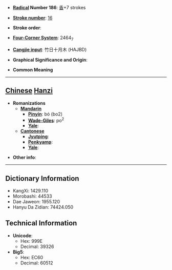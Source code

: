 * '''[[Wiktionary:Chinese radical index| Radical]] Number 186''': [[Wiktionary:Chinese radical index 香|香]]+7 strokes

* '''[[Wiktionary:Chinese total strokes index|Stroke number]]''': [[Wiktionary:Chinese total strokes index 16|16]]

* '''Stroke order''': 

* '''[[Wiktionary:Chinese four corner index|Four-Corner System]]''': 2464<sub>7</sub>

* '''[[Wiktionary:Chinese Cangjie index|Cangjie input]]''': 竹日十月木 (HAJBD)

* '''Graphical Significance and Origin''': 

* '''Common Meaning'''

----

== [[Chinese]] [[Hanzi]] ==

* '''Romanizations'''
** '''[[Mandarin]]'''
*** '''[[Pinyin]]''': bó (bo2)
*** '''[[Wade-Giles]]''': po<sup>2</sup>
*** '''[[Yale]]''': 
** '''[[Cantonese]]'''
*** '''[[Jyutping]]''':
*** '''[[Penkyamp]]''': 
*** '''[[Yale]]''': 

* '''Other info''': 

----

== Dictionary Information ==

* KangXi: 1429.110
* Morobashi: 44533
* Dae Jaweon: 1955.120
* Hanyu Da Zidian: 74424.050

== Technical Information ==

* '''Unicode''':
** Hex: 999E
** Decimal: 39326
* '''Big5''':
** Hex: EC60
** Decimal: 60512